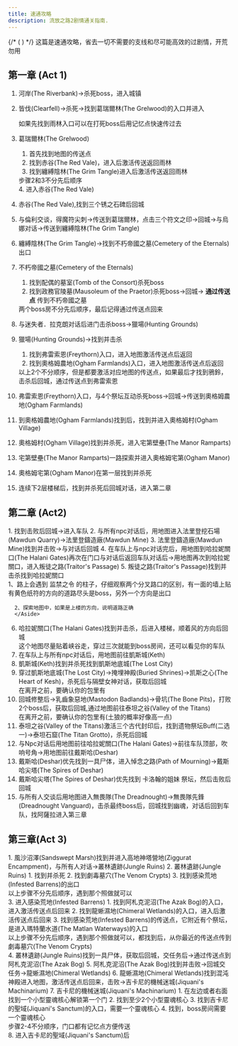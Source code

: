 ```yaml
---
title: 速通攻略
description: 流放之路2剧情通关指南.
---
```


{/* ( ) */}
这篇是速通攻略，省去一切不需要的支线和尽可能高效的过剧情，开荒勿用

## 第一章 (Act 1)

<Steps>

1. 河岸(The Riverbank)→杀死boss，进入城镇 

2. 皆伐(Clearfell)→杀死<Guides type="boss" name="腐敗獸群．貝伊拉(Beira of the Rotten Pack)" />→找到葛瑞爾林(The Grelwood)的入口并进入
      <Aside type="tip">如果先找到雨林入口可以在打死boss后用记忆点快速传过去</Aside>
3. 葛瑞爾林(The Grelwood)
      <Steps>
      1. 首先找到地图的传送点 <Badge text="大概率在地图的中间区域" size="large" />
      2. 找到赤谷(The Red Vale)，进入后激活传送返回雨林
      3. 找到纏縛陰林(The Grim Tangle)进入后激活传送返回雨林
      <Aside type="tip">步骤2和3不分先后顺序</Aside>
      4. 进入赤谷(The Red Vale)
      </Steps>
4. 赤谷(The Red Vale),找到三个锈之石碑后回城
5. 与倫利交谈，得魔符尖刺→传送到葛瑞爾林，点击三个符文之印→回城→与烏娜对话→传送到纏縛陰林(The Grim Tangle)
6. 纏縛陰林(The Grim Tangle)→找到不朽帝國之墓(Cemetery of the Eternals)出口 <Badge text="一般在boss房间的北面" size="large" />
7. 不朽帝國之墓(Cemetery of the Eternals)
      <Steps>
      1. 找到配偶的墓室(Tomb of the Consort)杀死boss
      2. 找到政務官陵墓(Mausoleum of the Praetor)杀死boss→回城→ **通过传送点**<Badge text="节省跑步时间" size="large" />  传到不朽帝國之墓  
      <Aside type="tip">两个boss房不分先后顺序，最后记得通过传送点回来</Aside>      
      </Steps>
8. 与迷失者．拉克朗对话后进门击杀boss→獵場(Hunting Grounds) 
9. 獵場(Hunting Grounds)→找到并击杀<Guides type="boss" name="鴉鈴(The Crowbell)" />
      <Steps>
      1. 找到弗雷索恩(Freythorn)入口，进入地图激活传送点后返回<Badge text="仅限普通难度" size="large" />
      2. 找到奧格姆農地(Ogham Farmlands)入口，进入地图激活传送点后返回
      <Aside type="tip">以上2个不分顺序，但是都要激活对应地图的传送点，如果最后才找到鴉鈴，击杀后回城，通过传送点到弗雷索恩</Aside>      
      </Steps>
10. 弗雷索恩(Freythorn)入口，与4个祭坛互动杀死boss→回城→传送到奧格姆農地(Ogham Farmlands)<Badge text="残酷难度本地图可忽略" size="large" />
11. 到奧格姆農地(Ogham Farmlands)找到<Guides type="quests" name="遺失的魯特琴(The Lost Lute)" /><Badge text="大概率在中间位置" size="large" />后，找到并进入奧格姆村(Ogham Village)
12. 奧格姆村(Ogham Village)找到并杀死<Guides type="boss" name="劊子手(The Executioner)" /><Badge text="如果没解锁回收台要先去完成" size="large" />，进入宅第壁壘(The Manor Ramparts)
13. 宅第壁壘(The Manor Ramparts)一路探索<Badge text="朝传送点的反方向走" size="large" />并进入奧格姆宅第(Ogham Manor)
14. 奧格姆宅第(Ogham Manor)在第一层找到并杀死<Guides type="boss" name="存活儀式．燭光(Candlemass, the Living Rite)" /><Badge text="如果你先找楼梯，就先下去激活记忆点，然后在回来找boss" size="large" />
15. 连续下2层楼梯后，找到并杀死<Guides type="boss" name="吉恩諾伯爵(Count Geonor)" />后回城对话，进入第二章
</Steps>

## 第二章 (Act2)
 <Steps>
1. 找到<Guides type="boss" name="撕裂者(Rathbreaker)" />击败后回城→进入车队
2. 与所有npc对话后，用地图进入法里登挖石場(Mawdun Quarry)<Badge text="大方向是跟着记忆点走" size="large" />→法里登鑄造廠(Mawdun Mine)
3. 法里登鑄造廠(Mawdun Mine)找到并击败<Guides type="boss" name="恐懼工程師．魯賈(Rudja, Dread Engineer)" />→与<Guides type="npc" name="芮蘇" />对话<Badge text="不要忘记" size="large" />后回城
4. 在车队上与npc对话完后，用地图到哈拉妮關口(The Halani Gates)再次在门口与<Guides type="npc" name="阿薩拉" />对话后返回车队对话后→用地图再次到哈拉妮關口，进入叛徒之路(Traitor's Passage)
5. 叛徒之路(Traitor's Passage)找到并击杀<Guides type="boss" name="叛徒芭芭拉(Balbala, the Traitor)" /><Badge text="残酷难度可忽略" size="large" />找到哈拉妮關口
      <Aside type="tip">
      1、路上会遇到 监禁之令 的柱子，仔细观察两个分叉路口的区别，有一面的墙上贴有黄色纸符的方向的道路尽头是boss，另外一个方向是出口

      2、探索地图中，如果是上楼的方向，说明道路正确         
      </Aside> 
6. 哈拉妮關口(The Halani Gates)找到并击杀<Guides type="boss" name="崛起之王．賈嫚拉(Jamanra, the Risen King)" />，后进入楼梯，顺着风的方向<Badge text="不激活记忆点有小概率任务不继续" size="large" />后回城
      <Aside type="tip">这个地图尽量贴着峡谷走，穿过三次就能到boss房间，还可以看见你的车队</Aside> 
7. 在车队上与所有npc对话后，用地图前往凱斯城(Keth)
8. 凱斯城(Keth)找到并杀死<Guides type="boss" name="異界．干擾女王．卡巴拉(Kabala, Constrictor Queen)" /><Badge text="大概率在地图的中部区域附近" size="large" />找到凱斯地底城(The Lost City)
9. 穿过凱斯地底城(The Lost City)<Badge text="出口一般在右下方" size="large" />→掩埋神殿(Buried Shrines)→凯斯之心(The Heart of Kesh)，杀死<Guides type="boss" name="遺忘之子．阿薩里恩(Azarian, the Forsaken Son)" /><Badge text="用技能可以打断boss的剧情对话，加快进度" size="large" />后与隔壁女神对话，获取<Guides type="quests" name="水之精髓(The Essence of Water)" />后回城  
      <Aside type="tip">在离开之前，要确认你的包里有 <Guides type="quests" name="卡巴拉部落聖物(Kabala Clan Relic)" /></Aside>
10. 回城修整后→乳齒象惡地(Mastodon Badlands)→骨坑(The Bone Pits)，打败2个boss后，获取<Guides type="quests" name="乳齒象象牙(Mastodon Tusks)" />后回城,通过地图前往泰坦之谷(Valley of the Titans)
      <Aside type="tip">在离开之前，要确认你的包里有<Guides type="quests" name="太陽部落聖物(Sun Clan Relic)" />(土狼的概率好像高一点)</Aside>
11. 泰坦之谷(Valley of the Titans)激活三个古代封印后，找到遗物祭坛Buff(二选一)→泰坦石窟(The Titan Grotto)<Badge text="前进的方向多会遇到向下走的台阶" size="large" />，杀死<Guides type="boss" name="巨像．札爾瑪拉斯(Zalmarath, the Colossus)" />后回城
12. 与Npc对话后用地图前往哈拉妮關口(The Halani Gates)→前往车队顶部，吹响号角→用地图前往戴斯哈(Deshar)
13. 戴斯哈(Deshar)优先找到一具尸体<Badge text="在地图的某个碉堡附近" size="large" />，进入悼念之路(Path of Mourning)<Badge text="如果先找到这个入口，进入后激活传送点在返回来" size="large" />→戴斯哈尖塔(The Spires of Deshar)
14. 戴斯哈尖塔(The Spires of Deshar)优先找到 卡洛翰的姐妹 祭坛，然后击败<Guides type="boss" name="玷汙者托爾．谷爾(Tor Gul, the Defiler)" />后回城
15. 与所有人交谈后用地图进入無畏隊(The Dreadnought)→無畏隊先鋒(Dreadnought Vanguard)，击杀最终boss<Guides type="boss" name="憎惡者．賈嫚拉(Jamanra, the Abomination)" />后，回城找到幽魂，对话后回到车队，找阿薩拉进入第三章
</Steps>

## 第三章(Act 3)
<Steps>
1. 風沙沼澤(Sandswept Marsh)找到并进入高地神塔營地(Ziggurat Encampment)，与所有人对话→叢林遺跡(Jungle Ruins)
2. 叢林遺跡(Jungle Ruins)
      <Steps>
      1. 找到并杀死<Guides type="boss" name="神威銀拳(Mighty Silverfist)" />
      2. 找到劇毒墓穴(The Venom Crypts)<Badge text="靠近传送点附近，不用进入，只要激活旁边的记忆点即可" size="large" />
      3. 找到感染荒地(Infested Barrens)的出口<Badge text="不用进入，只要激活旁边的记忆点即可" size="large" />
      <Aside type="tip">以上步骤不分先后顺序，遇到那个照做就可以</Aside>
      </Steps>
3. 进入感染荒地(Infested Barrens)
      <Steps>
      1. 找到阿札克泥沼(The Azak Bog)的入口，进入激活传送点后回来
      2. 找到龍蜥濕地(Chimeral Wetlands)的入口，进入后激活传送点后回来
      3. 找到感染荒地(Infested Barrens)的传送点，它附近有个祭坛，是进入瑪特蘭水道(The Matlan Waterways)的入口
      <Aside type="tip">以上步骤不分先后顺序，遇到那个照做就可以，都找到后，从你最近的传送点传到劇毒墓穴(The Venom Crypts)<Badge text="在叢林遺跡(Jungle Ruins)" size="large" /></Aside>
      </Steps>
4. 叢林遺跡(Jungle Ruins)找到一具尸体，获取<Guides type="quests" name="屍蛇毒液(Corpse-snake Venom)" />后回城，交任务后→通过传送点到阿札克泥沼(The Azak Bog)
5. 阿札克泥沼(The Azak Bog)找到并击败<Guides type="boss" name="沼澤女巫．尹娜杜克(Ignagduk, the Bog Witch)" /><Badge text="火焰仪式，火抗低可激活，否则随缘" size="large" />→回城交任务→龍蜥濕地(Chimeral Wetlands)
6. 龍蜥濕地(Chimeral Wetlands)找到混沌神殿<Badge text="仅普通难度下需要，一般在右上方" size="large" />进入地图，激活传送点后回来，击败<Guides type="boss" name="龍蜥．欽路錫安(Xyclucian, the Chimera)" /><Badge text="左上方的概率大一些" size="large" />→吉卡尼的機械迷城(Jiquani's Machinarium)
7. 吉卡尼的機械迷城(Jiquani's Machinarium)
      <Steps>
      1. 在左边或者右面找到一个小型靈魂核心解锁第一个门
      2. 找到至少2个小型靈魂核心
      3. 找到吉卡尼的聖域(Jiquani's Sanctum)的入口，需要一个靈魂核心
      4. 找到<Guides type="boss" name="遺忘的黑顎(Blackjaw, the Remnant)" />，boss房间需要一个靈魂核心
      <Aside type="tip">步骤2-4不分顺序，门口都有记忆点方便传送</Aside>
      </Steps>
8. 进入吉卡尼的聖域(Jiquani's Sanctum)后      
</Steps>